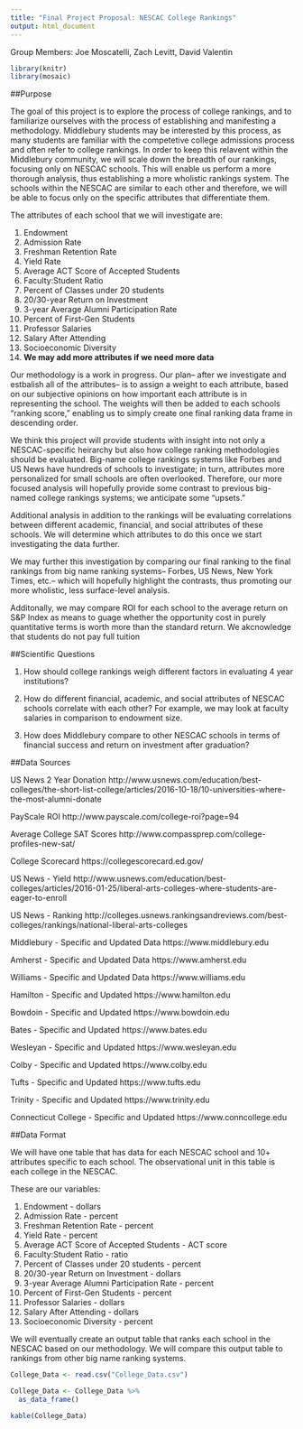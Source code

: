 ```yaml
---
title: "Final Project Proposal: NESCAC College Rankings"
output: html_document
---
```


Group Members: Joe Moscatelli, Zach Levitt, David Valentin

```r
library(knitr)
library(mosaic)
```

##Purpose

The goal of this project is to explore the process of college rankings, and to familiarize ourselves with the process of establishing and manifesting a methodology. Middlebury students may be interested by this process, as many students are familiar with the competetive college admissions process and often refer to college rankings. In order to keep this relavent within the Middlebury community, we will scale down the breadth of our rankings, focusing only on NESCAC schools. This will enable us perform a more thorough analysis, thus establishing a more wholistic rankings system. The schools within the NESCAC are similar to each other and therefore, we will be able to focus only on the specific attributes that differentiate them.

The attributes of each school that we will investigate are:

1. Endowment
2. Admission Rate
3. Freshman Retention Rate
4. Yield Rate
5. Average ACT Score of Accepted Students
6. Faculty:Student Ratio
7. Percent of Classes under 20 students
8. 20/30-year Return on Investment
9. 3-year Average Alumni Participation Rate
10. Percent of First-Gen Students
11. Professor Salaries
12. Salary After Attending
13. Socioeconomic Diversity
14. **We may add more attributes if we need more data**

Our methodology is a work in progress. Our plan-- after we investigate and estbalish all of the attributes-- is to assign a weight to each attribute, based on our subjective opinions on how important each attribute is in representing the school. The weights will then be added to each schools "ranking score," enabling us to simply create one final ranking data frame in descending order.

We think this project will provide students with insight into not only a NESCAC-specific heirarchy but also how college ranking methodologies should be evaluated. Big-name college rankings systems like Forbes and US News have hundreds of schools to investigate; in turn, attributes more personalized for small schools are often overlooked. Therefore, our more focused analysis will hopefully provide some contrast to previous big-named college rankings systems; we anticipate some "upsets."  

Additional analysis in addition to the rankings will be evaluating correlations between different academic, financial, and social attributes of these schools. We will determine which attributes to do this once we start investigating the data further. 

We may further this investigation by comparing our final ranking to the final rankings from big name ranking systems-- Forbes, US News, New York Times, etc.-- which will hopefully highlight the contrasts, thus promoting our more wholistic, less surface-level analysis.

Additonally, we may compare ROI for each school to the average return on S&P Index as means to guage whether the opportunity cost in purely quantitative terms is worth more than the standard return. We akcnowledge that students do not pay full tuition 


##Scientific Questions

1. How should college rankings weigh different factors in evaluating 4 year institutions?

2. How do different financial, academic, and social attributes of NESCAC schools correlate with each other? For example, we may look at faculty salaries in comparison to endowment size.  

3. How does Middlebury compare to other NESCAC schools in terms of financial success and return on investment after graduation?

##Data Sources

US News 2 Year Donation	http://www.usnews.com/education/best-colleges/the-short-list-college/articles/2016-10-18/10-universities-where-the-most-alumni-donate

PayScale ROI	http://www.payscale.com/college-roi?page=94

Average College SAT Scores	http://www.compassprep.com/college-profiles-new-sat/

College Scorecard	https://collegescorecard.ed.gov/

US News - Yield	http://www.usnews.com/education/best-colleges/articles/2016-01-25/liberal-arts-colleges-where-students-are-eager-to-enroll

US News - Ranking	http://colleges.usnews.rankingsandreviews.com/best-colleges/rankings/national-liberal-arts-colleges

Middlebury - Specific and Updated Data	https://www.middlebury.edu

Amherst - Specific and Updated Data	https://www.amherst.edu

Williams - Specific and Updated Data	https://www.williams.edu

Hamilton - Specific and Updated	https://www.hamilton.edu

Bowdoin - Specific and Updated	https://www.bowdoin.edu

Bates - Specific and Updated	https://www.bates.edu

Wesleyan - Specific and Updated 	https://www.wesleyan.edu

Colby - Specific and Updated	https://www.colby.edu

Tufts - Specific and Updated	https://www.tufts.edu

Trinity - Specific and Updated	https://www.trinity.edu

Connecticut College - Specific and Updated	https://www.conncollege.edu


##Data Format

We will have one table that has data for each NESCAC school and 10+ attributes specific to each school. The observational unit in this table is each college in the NESCAC. 

These are our variables:

1. Endowment - dollars
2. Admission Rate - percent
3. Freshman Retention Rate - percent
4. Yield Rate - percent
5. Average ACT Score of Accepted Students - ACT score
6. Faculty:Student Ratio - ratio
7. Percent of Classes under 20 students - percent
8. 20/30-year Return on Investment - dollars
9. 3-year Average Alumni Participation Rate - percent
10. Percent of First-Gen Students - percent
11. Professor Salaries - dollars
12. Salary After Attending - dollars
13. Socioeconomic Diversity - percent

We will eventually create an output table that ranks each school in the NESCAC based on our methodology. We will compare this output table to rankings from other big name ranking systems. 

```r
College_Data <- read.csv("College_Data.csv")

College_Data <- College_Data %>%
  as_data_frame()

kable(College_Data)
```


